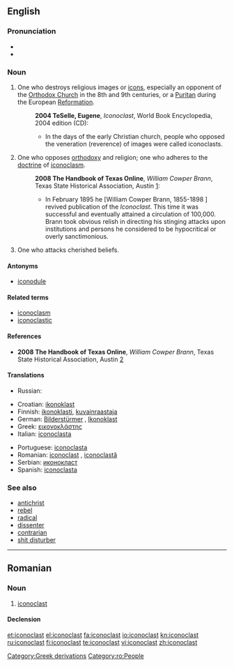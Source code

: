 {{was wotd|2006|October|20}}
==English==

===Pronunciation===
* {{IPA|/aɪˈkɒnəklæst/}}
* {{audio|en-us-iconoclast.ogg|Audio (US)}}

===Noun===
{{en-noun|sg=[[icon]]o[[clast]]}}

# One who destroys religious images or [[icons]], especially an opponent of the [[Orthodox Church]] in the 8th and 9th centuries, or a [[Puritan]] during the European [[Reformation]].
#:'''2004 TeSelle, Eugene''', ''Iconoclast'', World Book Encyclopedia, 2004 edition (CD):
#:*In the days of the early Christian church, people who opposed the veneration (reverence) of images were called iconoclasts.
# One who opposes [[orthodoxy]] and religion; one who adheres to the [[doctrine]] of [[iconoclasm]].
#: '''2008 The Handbook of Texas Online''', ''William Cowper Brann'', Texas State Historical Association, Austin [http://www.tshaonline.org/handbook/online/articles/BB/fbr23.html]:
#:* In February 1895 he [William Cowper Brann, 1855-1898 ] revived publication of the ''Iconoclast''. This time it was successful and eventually attained a circulation of 100,000. Brann took obvious relish in directing his stinging attacks upon institutions and persons he considered to be hypocritical or overly sanctimonious.
# One who attacks cherished beliefs.

====Antonyms====
* [[iconodule]]

====Related terms====
* [[iconoclasm]]
* [[iconoclastic]]

====References====
* '''2008 The Handbook of Texas Online''', ''William Cowper Brann'', Texas State Historical Association, Austin [http://www.tshaonline.org/handbook/online/articles/BB/fbr23.html]

====Translations====
{{trans-top|One who destroys religious images or icons, especially an opponent of the Orthodox Church in the 8th and 9th centuries, or a Puritan during the European Reformation}}
{{trans-mid}}
{{trans-bottom}}

{{trans-top|One who opposes orthodoxy and religion; one who adheres to the doctrine of iconoclasm}}
* Russian: {{t+|ru|иконоборец|m}}
{{trans-mid}}
{{trans-bottom}}

{{trans-top|One who attacks cherished beliefs}}
{{trans-mid}}
{{trans-bottom}}

{{checktrans-top}}
* Croatian: [[ikonoklast]]
* Finnish: [[ikonoklasti]], [[kuvainraastaja]]
* German: [[Bilderstürmer]] {{m}}, [[Ikonoklast]] {{m}}
* Greek: [[εικονοκλάστης]]
* Italian: [[iconoclasta]] {{m|f}}
{{trans-mid}}
* Portuguese: [[iconoclasta]] {{m|f}}
* Romanian: [[#Romanian|iconoclast]] {{m}}, [[iconoclastă]] {{f}}
* Serbian: [[иконокласт]]
* Spanish: [[iconoclasta]] {{m|f}}
{{trans-bottom}}

===See also===
* [[antichrist]]
* [[rebel]]
* [[radical]]
* [[dissenter]]
* [[contrarian]]
* [[shit disturber]]

[[Category:Greek derivations]]

----

==Romanian==

===Noun===
{{ro-noun|m|iconoclaşti|f=iconoclastă}}

# [[#English|iconoclast]]

====Declension====
{{ro-noun-m|pl=iconoclaşti}}

[[Category:ro:People]]

[[et:iconoclast]]
[[el:iconoclast]]
[[fa:iconoclast]]
[[io:iconoclast]]
[[kn:iconoclast]]
[[ru:iconoclast]]
[[fi:iconoclast]]
[[te:iconoclast]]
[[vi:iconoclast]]
[[zh:iconoclast]]
